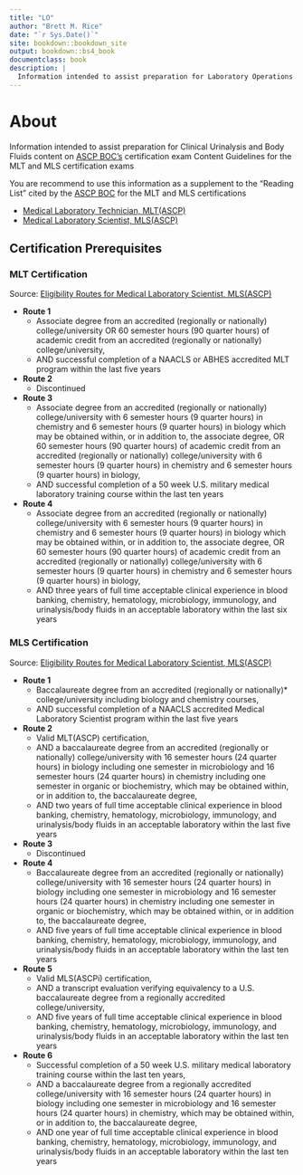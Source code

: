 ```yaml
---
title: "LO"
author: "Brett M. Rice"
date: "`r Sys.Date()`"
site: bookdown::bookdown_site
output: bookdown::bs4_book
documentclass: book
description: |
  Information intended to assist preparation for Laboratory Operations content on ASCP BOC's MLT, MLS, and portiosn of Catergorical and Specialists certification exams
---
```


# **About** {-}

Information intended to assist preparation for Clinical Urinalysis and Body Fluids content on <a href="https://www.ascp.org/content/board-of-certification/get-credentialed" target="_blank">ASCP BOC's</a> certification exam Content Guidelines for the MLT and MLS certification exams

You are recommend to use this information as a supplement to the "Reading List" cited  by the <a href="https://www.ascp.org/content/board-of-certification/get-credentialed" target="_blank">ASCP BOC</a> for the MLT and MLS certifications

* <a href="https://www.ascp.org/content/board-of-certification/get-credentialed#us-certifications" target="_blank">Medical Laboratory Technician, MLT(ASCP)</a>
* <a href="https://www.ascp.org/content/board-of-certification/get-credentialed#us-certifications" target="_blank">Medical Laboratory Scientist, MLS(ASCP)</a>

## **Certification Prerequisites** {-}

### MLT Certification {-}

Source: <a href="https://www.ascp.org/content/board-of-certification/get-credentialed#" target="_blank">Eligibility Routes for Medical Laboratory Scientist, MLS(ASCP)</a>

*   **Route 1**
    *   Associate degree from an accredited (regionally or nationally) college/university OR 60 semester hours (90 quarter hours) of academic credit from an accredited (regionally or nationally) college/university,
    *   AND successful completion of a NAACLS or ABHES accredited MLT program within the last five years
*   **Route 2**
    *   Discontinued
*   **Route 3**
    *   Associate degree from an accredited (regionally or nationally) college/university with 6 semester hours (9 quarter hours) in chemistry and 6 semester hours (9 quarter hours) in biology which may be obtained within, or in addition to, the associate degree, OR 60 semester hours (90 quarter hours) of academic credit from an accredited (regionally or nationally) college/university with 6 semester hours (9 quarter hours) in chemistry and 6 semester hours (9 quarter hours) in biology,
    *   AND successful completion of a 50 week U.S. military medical laboratory training course within the last ten years
*   **Route 4**
    *   Associate degree from an accredited (regionally or nationally) college/university with 6 semester hours (9 quarter hours) in chemistry and 6 semester hours (9 quarter hours) in biology which may be obtained within, or in addition to, the associate degree, OR 60 semester hours (90 quarter hours) of academic credit from an accredited (regionally or nationally) college/university with 6 semester hours (9 quarter hours) in chemistry and 6 semester hours (9 quarter hours) in biology,
    *   AND three years of full time acceptable clinical experience in blood banking, chemistry, hematology, microbiology, immunology, and urinalysis/body fluids in an acceptable laboratory within the last six years

### MLS Certification {-}

Source: <a href="https://www.ascp.org/content/board-of-certification/get-credentialed#" target="_blank">Eligibility Routes for Medical Laboratory Scientist, MLS(ASCP)</a>

*   **Route 1**
    *   Baccalaureate degree from an accredited (regionally or nationally)* college/university including biology and chemistry courses,
    *   AND successful completion of a NAACLS accredited Medical Laboratory Scientist program within the last five years
*   **Route 2**
    *   Valid MLT(ASCP) certification,
    *   AND a baccalaureate degree from an accredited (regionally or nationally) college/university with 16 semester hours (24 quarter hours) in biology including one semester in microbiology and 16 semester hours (24 quarter hours) in chemistry including one semester in organic or biochemistry, which may be obtained within, or in addition to, the baccalaureate degree,
    *   AND two years of full time acceptable clinical experience in blood banking, chemistry, hematology, microbiology, immunology, and urinalysis/body fluids in an acceptable laboratory within the last five years
*   **Route 3**
    *   Discontinued
*   **Route 4**
    *   Baccalaureate degree from an accredited (regionally or nationally) college/university with 16 semester hours (24 quarter hours) in biology including one semester in microbiology and 16 semester hours (24 quarter hours) in chemistry including one semester in organic or biochemistry, which may be obtained within, or in addition to, the baccalaureate degree, 
    *   AND five years of full time acceptable clinical experience in blood banking, chemistry, hematology, microbiology, immunology, and urinalysis/body fluids in an acceptable laboratory within the last ten years
*   **Route 5**
    *   Valid MLS(ASCPi) certification,
    *   AND a transcript evaluation verifying equivalency to a U.S. baccalaureate degree from a regionally accredited college/university,
    *   AND five years of full time acceptable clinical experience in blood banking, chemistry, hematology, microbiology, immunology, and urinalysis/body fluids in an acceptable laboratory within the last ten years
*   **Route 6**
    *   Successful completion of a 50 week U.S. military medical laboratory training course within the last ten years,
    *   AND a baccalaureate degree from a regionally accredited college/university with 16 semester hours (24 quarter hours) in biology including one semester in microbiology and 16 semester hours (24 quarter hours) in chemistry, which may be obtained within, or in addition to, the baccalaureate degree,
    *   AND one year of full time acceptable clinical experience in blood banking, chemistry, hematology, microbiology, immunology, and urinalysis/body fluids in an acceptable laboratory within the last ten years